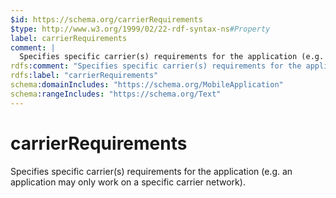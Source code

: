 ```yaml
---
$id: https://schema.org/carrierRequirements
$type: http://www.w3.org/1999/02/22-rdf-syntax-ns#Property
label: carrierRequirements
comment: |
  Specifies specific carrier(s) requirements for the application (e.g. an application may only work on a specific carrier network).
rdfs:comment: "Specifies specific carrier(s) requirements for the application (e.g. an application may only work on a specific carrier network)."
rdfs:label: "carrierRequirements"
schema:domainIncludes: "https://schema.org/MobileApplication"
schema:rangeIncludes: "https://schema.org/Text"
---
```


# carrierRequirements

Specifies specific carrier(s) requirements for the application (e.g. an application may only work on a specific carrier network).

